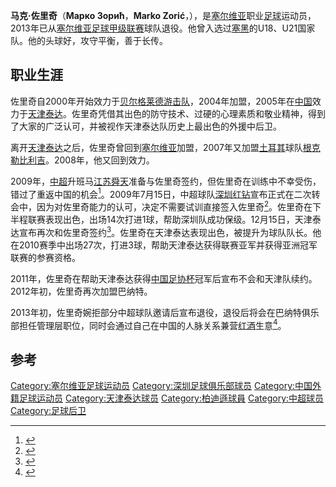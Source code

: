 {{Football player infobox
| playername = 马克·佐里奇<br> Mapкo Зopић
| image =
| fullname =  Marko Zorić
| height = {{height|m=1.91}}
| nickname =
| dateofbirth = {{birth date and age|1980|7|10}}
| cityofbirth = [[兹雷尼亚宁|兹雷尼亚宁]]
| countryofbirth = {{flagicon|Yugoslavia}} [[南斯拉夫|南斯拉夫]]
| currentclub =  {{tsl|en|FK Banat Zrenjanin||巴纳特}}
| clubnumber = 
| position = [[后卫_(足球)|后卫]]
| youthyears = 
| youthclubs = 
| years = 1998-2000年<br />2000-2001年<br />2001-2004年<br />2004-2005年<br />2005-2006年<br/>2006-2007年<br/>2007-2008年<br/>2008-2009年<br/>2009年<br/>2010-2011年<br/>2012年
| clubs = {{tsl|en|FK Proleter Zrenjanin||普罗勒特尔}}<br />[[贝尔格莱德游击队|贝尔格莱德游击队]]<br />{{tsl|en|FK Teleoptik||特莱堤克}}<br />{{tsl|en|FK Proleter Zrenjanin||普拉雷特}}<br />[[天津泰达|天津泰达]]<br />{{tsl|en|FK Banat Zrenjanin||巴纳特}}<br />[[真格拿拜列治體育會|根克勒比利吉]]<br />{{tsl|en|FK Banat Zrenjanin||巴纳特}}<br/>[[深圳红钻|深圳红钻]]<br/>[[天津泰达|天津泰达]]<br />{{tsl|en|FK Banat Zrenjanin||巴纳特}}
| caps(goals) = 36 (2)<br />{{0}}3 (1)<br />81 (7)<br />27 (6)<br />50 (6)<br />{{0}}8 (1)<br />{{0}}5 (0)<br />36 (3)<br />14 (1)<br />54 (6)
| nationalyears = 
| nationalteam = 
| nationalcaps(goals) = 
| pcupdate = 2011年11月2日
| ntupdate = 
}}

'''马克·佐里奇'''（'''Mapкo Зopић'''，'''Marko Zorić'''，{{bd|1980年|7月10日|||Z}}），是[[塞尔维亚|塞尔维亚]]职业[[足球|足球]]运动员，2013年已从[[塞尔维亚足球甲级联赛|塞尔维亚足球甲级联赛]]球队{{tsl|en|FK Banat Zrenjanin||巴纳特}}退役。他曾入选过[[塞黑|塞黑]]的U18、U21国家队。他的头球好，攻守平衡，善于长传。

==职业生涯==
佐里奇自2000年开始效力于[[贝尔格莱德游击队|贝尔格莱德游击队]]，2004年加盟{{tsl|en|FK Proleter Zrenjanin||普拉雷特}}，2005年在[[中国|中国]]效力于[[天津泰达|天津泰达]]。佐里奇凭借其出色的防守技术、过硬的心理素质和敬业精神，得到了大家的广泛认可，并被视作天津泰达队历史上最出色的外援中后卫。

离开[[天津泰达|天津泰达]]之后，佐里奇曾回到[[塞尔维亚|塞尔维亚]]加盟{{tsl|en|FK Banat Zrenjanin||巴纳特}}，2007年又加盟[[土耳其|土耳其]]球队[[真格拿拜列治體育會|根克勒比利吉]]。2008年，他又回到{{tsl|en|FK Banat Zrenjanin||巴纳特}}效力。

2009年，[[中超|中超]]升班马[[江苏舜天足球俱乐部|江苏舜天]]准备与佐里奇签约，但佐里奇在训练中不幸受伤，错过了重返中国的机会<ref>{{Cite web |url=http://sports.sina.com.cn/j/2009-02-21/13164230119.shtml |title=舜天错失塞国脚佐里奇 试训外援曾征战南美解放者杯 |accessdate=2009-07-18 |archive-date=2009-02-25 |archive-url=https://web.archive.org/web/20090225191458/http://sports.sina.com.cn/j/2009-02-21/13164230119.shtml |dead-url=no }}</ref>。2009年7月15日，中超球队[[深圳红钻|深圳红钻]]宣布正式在二次转会中，因为对佐里奇能力的认可，决定不需要试训直接签入佐里奇<ref>{{Cite web |url=http://sports.cctv.com/20090715/110335.shtml |title=深足扩军再引重磅外援 前津门铁卫免试训加盟 |accessdate=2009-07-18 |archive-date=2016-03-05 |archive-url=https://web.archive.org/web/20160305024120/http://sports.cctv.com/20090715/110335.shtml |dead-url=no }}</ref>。佐里奇在下半程联赛表现出色，出场14次打进1球，帮助深圳队成功保级。12月15日，天津泰达宣布再次和佐里奇签约<ref>{{Cite web |url=http://sports.sina.com.cn/j/2009-12-15/17184746527.shtml |title=泰达官方宣布重签后防王牌 队史最佳铁卫重返津门 |accessdate=2009-12-15 |archive-date=2012-10-04 |archive-url=https://web.archive.org/web/20121004170618/http://sports.sina.com.cn/j/2009-12-15/17184746527.shtml |dead-url=no }}</ref>。佐里奇在天津泰达表现出色，被提升为球队队长。他在2010赛季中出场27次，打进3球，帮助天津泰达获得联赛亚军并获得亚洲冠军联赛的参赛资格。

2011年，佐里奇在帮助天津泰达获得[[2011年中国足协杯|中国足协杯]]冠军后宣布不会和天津队续约。2012年初，佐里奇再次加盟巴纳特。

2013年初，佐里奇婉拒部分中超球队邀请后宣布退役，退役后将会在巴纳特俱乐部担任管理层职位，同时会通过自己在中国的人脉关系兼营[[红酒|红酒]]生意<ref>{{Cite web |url=http://sports.qq.com/a/20130525/007168.htm |title=前中超外援退役卖红酒 佐里奇牌1瓶198元(图) |accessdate=2013-05-30 |archive-date=2013-09-27 |archive-url=https://web.archive.org/web/20130927192338/http://sports.qq.com/a/20130525/007168.htm |dead-url=no }}</ref>。

==参考==
{{reflist}}

{{2005年中超分类名单天津}}
{{2006年中超分类名单天津}}
{{2009年深圳名单}}
{{2010年中超分类名单天津}}
{{2011年中超分类名单天津}}

{{DEFAULTSORT:Zorić,Marko}}
[[Category:塞尔维亚足球运动员|Category:塞尔维亚足球运动员]]
[[Category:深圳足球俱乐部球员|Category:深圳足球俱乐部球员]]
[[Category:中国外籍足球运动员|Category:中国外籍足球运动员]]
[[Category:天津泰达球员|Category:天津泰达球员]]
[[Category:柏迪遜球員|Category:柏迪遜球員]]
[[Category:中超球员|Category:中超球员]]
[[Category:足球后卫|Category:足球后卫]]